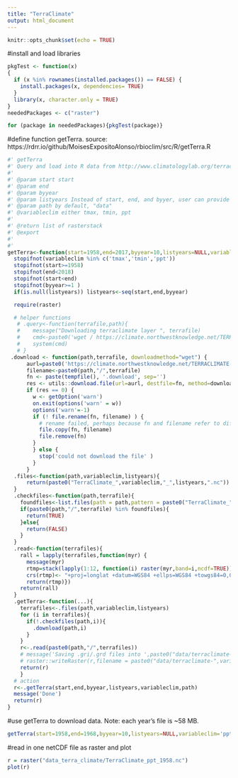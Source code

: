 ```yaml
---
title: "TerraClimate"
output: html_document
---
```


```r
knitr::opts_chunk$set(echo = TRUE)
```

#install and load libraries
```r
pkgTest <- function(x)
{
  if (x %in% rownames(installed.packages()) == FALSE) {
    install.packages(x, dependencies= TRUE)    
  }
  library(x, character.only = TRUE)
}
neededPackages <- c("raster")

for (package in neededPackages){pkgTest(package)}

```


#define function getTerra. source: https://rdrr.io/github/MoisesExpositoAlonso/rbioclim/src/R/getTerra.R
```r

#' getTerra
#' Query and load into R data from http://www.climatologylab.org/terraclimate.html
#'
#' @param start start
#' @param end
#' @param byyear
#' @param listyears Instead of start, end, and byyer, user can provide the list of year
#' @param path by default, "data"
#' @variableclim either tmax, tmin, ppt
#'
#' @return list of rasterstack
#' @export
#'
#'
getTerra<-function(start=1958,end=2017,byyear=10,listyears=NULL,variableclim='ppt',path='data'){
  stopifnot(variableclim %in% c('tmax','tmin','ppt'))
  stopifnot(start>=1958)
  stopifnot(end<2018)
  stopifnot(start<end)
  stopifnot(byyear>=1 )
  if(is.null(listyears)) listyears<-seq(start,end,byyear)

  require(raster)

  # helper functions
   # .query<-function(terrafile,path){
   #    message("Downloading terraclimate layer ", terrafile)
   #    cmd<-paste0('wget / https://climate.northwestknowledge.net/TERRACLIMATE-DATA/',terrafile,' ')
   #    system(cmd)
   # }
 .download <- function(path,terrafile, downloadmethod="wget") {
      aurl=paste0('https://climate.northwestknowledge.net/TERRACLIMATE-DATA/',gsub(pattern = "\\.nc$", "", terrafile))
      filename<-paste0(path,"/",terrafile)
      fn <- paste(tempfile(), '.download', sep='')
      res <- utils::download.file(url=aurl, destfile=fn, method=downloadmethod, quiet = FALSE, mode = "wb", cacheOK = TRUE) # other people and me problem with method="auto"
      if (res == 0) {
        w <- getOption('warn')
        on.exit(options('warn' = w))
        options('warn'=-1)
        if (! file.rename(fn, filename) ) {
          # rename failed, perhaps because fn and filename refer to different devices
          file.copy(fn, filename)
          file.remove(fn)
        }
        } else {
          stop('could not download the file' )
        }
      }
  .files<-function(path,variableclim,listyears){
      return(paste0("TerraClimate_",variableclim,"_",listyears,".nc"))
  }
  .checkfiles<-function(path,terrafile){
    foundfiles<-list.files(path = path,pattern = paste0("TerraClimate_"),full.names = T)
    if(paste0(path,"/",terrafile) %in% foundfiles){
      return(TRUE)
    }else{
      return(FALSE)
    }
  }
  .read<-function(terrafiles){
    rall = lapply(terrafiles,function(myr) {
      message(myr)
      rtmp=stack(lapply(1:12, function(i) raster(myr,band=i,ncdf=TRUE)))
      crs(rtmp)<- "+proj=longlat +datum=WGS84 +ellps=WGS84 +towgs84=0,0,0"
      return(rtmp)})
    return(rall)
  }
  .getTerra<-function(...){
    terrafiles<-.files(path,variableclim,listyears)
    for (i in terrafiles){
      if(!.checkfiles(path,i)){
        .download(path,i)
      }
    }
    r<-.read(paste0(path,"/",terrafiles))
    # message('Saving .gri/.grd files into ',paste0("data/terraclimate-",variableclim))
    # raster::writeRaster(r,filename = paste0("data/terraclimate-",variableclim), overwrite=T)
    return(r)
    }
  # action
  r<-.getTerra(start,end,byyear,listyears,variableclim,path)
  message('Done')
  return(r)
}
```

#use getTerra to download data. Note: each year's file is ~58 MB. 
```r
getTerra(start=1958,end=1968,byyear=10,listyears=NULL,variableclim='ppt',path='data_terra_climate')
```

#read in one netCDF file as raster and plot
```r
r = raster("data_terra_climate/TerraClimate_ppt_1958.nc")
plot(r)
```

